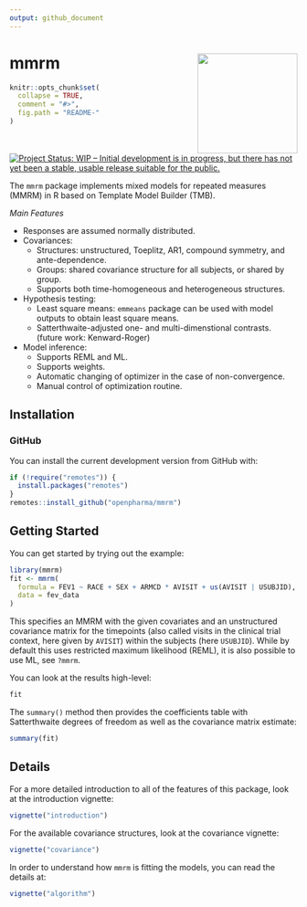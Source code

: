 ```yaml
---
output: github_document
---
```

<!-- markdownlint-disable-file -->
<!-- README.md is generated from README.Rmd. Please edit that file -->

# mmrm  <img src="man/figures/logo.svg" align="right" width="175" />

```r
knitr::opts_chunk$set(
  collapse = TRUE,
  comment = "#>",
  fig.path = "README-"
)
```

[![Project Status: WIP – Initial development is in progress, but there has not yet been a stable, usable release suitable for the public.](https://www.repostatus.org/badges/latest/wip.svg)](https://www.repostatus.org/#wip)
\

The `mmrm` package implements mixed models for repeated measures (MMRM) in R
based on Template Model Builder (TMB).

*Main Features*  

* Responses are assumed normally distributed.
* Covariances: 
  * Structures: unstructured, Toeplitz, AR1, compound symmetry, and ante-dependence.
  * Groups: shared covariance structure for all subjects, or shared by group.
  * Supports both time-homogeneous and heterogeneous structures.
* Hypothesis testing:
  * Least square means: `emmeans` package can be used with model outputs to obtain
least square means.
  * Satterthwaite-adjusted one- and multi-dimenstional contrasts. (future work: Kenward-Roger)
* Model inference:
  * Supports REML and ML.
  * Supports weights. 
  * Automatic changing of optimizer in the case of non-convergence.
  * Manual control of optimization routine.

## Installation

### GitHub

You can install the current development version from GitHub with:

```r
if (!require("remotes")) {
  install.packages("remotes")
}
remotes::install_github("openpharma/mmrm")
```

## Getting Started

You can get started by trying out the example:

```r
library(mmrm)
fit <- mmrm(
  formula = FEV1 ~ RACE + SEX + ARMCD * AVISIT + us(AVISIT | USUBJID),
  data = fev_data
)
```

This specifies an MMRM with the given covariates and an unstructured covariance
matrix for the timepoints (also called visits in the clinical trial context, here
given by `AVISIT`) within the subjects (here `USUBJID`). While by default this uses
restricted maximum likelihood (REML), it is also possible to use ML, see `?mmrm`.

You can look at the results high-level:

```r
fit
```

The `summary()` method then provides the coefficients table with Satterthwaite
degrees of freedom as well as the covariance matrix estimate:

```r
summary(fit)
```

## Details

For a more detailed introduction to all of the features of this package, look
at the introduction vignette:

```r
vignette("introduction")
```

For the available covariance structures, look at the covariance vignette:

```r
vignette("covariance")
```

In order to understand how `mmrm` is fitting the models, you can read the details
at:

```r
vignette("algorithm")
```
